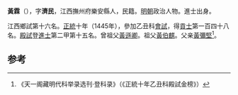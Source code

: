 '''黃霖'''（{{bd|1418年||？}}），字'''濟民'''，江西撫州府樂安縣人，民籍。[[明朝|明朝]]政治人物。進士出身。

江西鄉試第十六名。[[正统_(年号)|正統]]十年（1445年），參加乙丑科[[會試|會試]]，得[[貢士|貢士]]第一百四十八名。[[殿試|殿試]]登[[進士|進士]]第二甲第十五名。曾祖父[[黃遜卿|黃遜卿]]。祖父[[黃伯麒|黃伯麒]]。父亲[[黃彌堅|黃彌堅]]<ref>《天一阁藏明代科举录选刊·登科录》（《正統十年乙丑科殿試金榜》）</ref>。

==参考==
{{reflist}}
{{明朝人物小作品}}
{{正統十年乙丑科殿試金榜}}